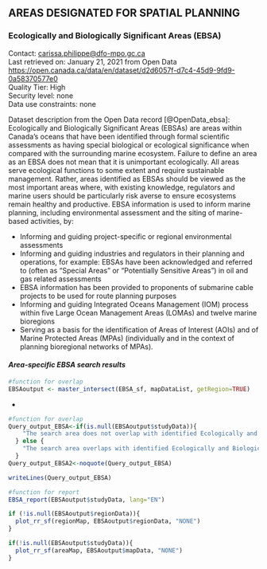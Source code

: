 ## **AREAS DESIGNATED FOR SPATIAL PLANNING**

### **Ecologically and Biologically Significant Areas (EBSA)**

Contact: [carissa.philippe\@dfo-mpo.gc.ca](mailto:carissa.philippe@dfo-mpo.gc.ca){.email}\
Last retrieved on: January 21, 2021 from Open Data\
<https://open.canada.ca/data/en/dataset/d2d6057f-d7c4-45d9-9fd9-0a58370577e0>\
Quality Tier: High\
Security level: none\
Data use constraints: none

Dataset description from the Open Data record [@OpenData_ebsa]: Ecologically and Biologically Significant Areas (EBSAs) are areas within Canada's oceans that have been identified through formal scientific assessments as having special biological or ecological significance when compared with the surrounding marine ecosystem. Failure to define an area as an EBSA does not mean that it is unimportant ecologically. All areas serve ecological functions to some extent and require sustainable management. Rather, areas identified as EBSAs should be viewed as the most important areas where, with existing knowledge, regulators and marine users should be particularly risk averse to ensure ecosystems remain healthy and productive. EBSA information is used to inform marine planning, including environmental assessment and the siting of marine-based activities, by:

-   Informing and guiding project-specific or regional environmental assessments
-   Informing and guiding industries and regulators in their planning and operations, for example: EBSAs have been acknowledged and referred to (often as "Special Areas" or "Potentially Sensitive Areas") in oil and gas related assessments
-   EBSA information has been provided to proponents of submarine cable projects to be used for route planning purposes
-   Informing and guiding Integrated Oceans Management (IOM) process within five Large Ocean Management Areas (LOMAs) and twelve marine bioregions
-   Serving as a basis for the identification of Areas of Interest (AOIs) and of Marine Protected Areas (MPAs) (individually and in the context of planning bioregional networks of MPAs).

#### ***Area-specific EBSA search results***


```r
#function for overlap
EBSAoutput <- master_intersect(EBSA_sf, mapDataList, getRegion=TRUE)

```
*
```r
#function for overlap
Query_output_EBSA<-if(is.null(EBSAoutput$studyData)){
    "The search area does not overlap with identified Ecologically and Biologically Significant Areas (EBSA)."
  } else {
    "The search area overlaps with identified Ecologically and Biologically Significant Areas (EBSA)."
  }
Query_output_EBSA2<-noquote(Query_output_EBSA)

writeLines(Query_output_EBSA)

```

```r
#function for report
EBSA_report(EBSAoutput$studyData, lang="EN")
```


```r
if (!is.null(EBSAoutput$regionData)){
  plot_rr_sf(regionMap, EBSAoutput$regionData, "NONE")
}
```

```r
if(!is.null(EBSAoutput$studyData)){
  plot_rr_sf(areaMap, EBSAoutput$mapData, "NONE")
}
```
